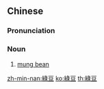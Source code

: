 {{also|绿豆}}
==Chinese==
{{zh-forms|s=绿豆}}

===Pronunciation===
{{zh-pron
|m=lǜdòu
|c=luk6 dau6-2
|h=pfs=liu̍k-theu
|mn=xm,zz,tw:le̍k-tāu/qz:lia̍k-tāu
|cat=n
}}

===Noun===
{{zh-noun}}

# [[mung bean]]

[[zh-min-nan:綠豆]]
[[ko:綠豆]]
[[th:綠豆]]